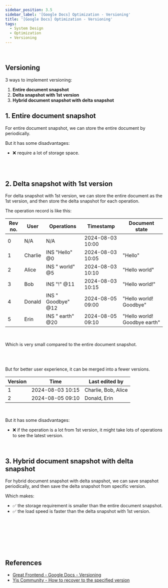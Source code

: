 ```yaml
---
sidebar_position: 3.5
sidebar_label: '[Google Docs] Optimization - Versioning'
title: '[Google Docs] Optimization - Versioning'
tags:
  - System Design
  - Optimization
  - Versioning
---
```


<br />

## Versioning

3 ways to implement versioning:
1. **Entire document snapshot**
2. **Delta snapshot with 1st version**
3. **Hybrid document snapshot with delta snapshot**

## 1. Entire document snapshot

For entire document snapshot, we can store the entire document by periodically.

But it has some disadvantages:
- ❌ require a lot of storage space.

<br />


<br />

## 2. Delta snapshot with 1st version

For delta snapshot with 1st version, we can store the entire document as the 1st version, and then store the delta snapshot for each operation.

The operation record is like this:

| Rev no. | User | Operations | Timestamp | Document state |
|---------|---------|----------------------|---------------------|---------------------------------|
| 0 | N/A | N/A | 2024-08-03 10:00 | |
| 1 | Charlie | INS "Hello" @0 | 2024-08-03 10:05 | "Hello" |
| 2 | Alice | INS " world" @5 | 2024-08-03 10:10 | "Hello world" |
| 3 | Bob | INS "!" @11 | 2024-08-03 10:15 | "Hello world!" |
| 4 | Donald | INS " Goodbye" @12 | 2024-08-05 09:00 | "Hello world! Goodbye" |
| 5 | Erin | INS " earth" @20 | 2024-08-05 09:10 | "Hello world! Goodbye earth" |

<br />

Which is very small compared to the entire document snapshot.

<br /><br />

But for better user experience, it can be merged into a fewer versions.

| Version | Time | Last edited by |
|---------|---------------------|------------------------|
| 1 | 2024-08-03 10:15 | Charlie, Bob, Alice |
| 2 | 2024-08-05 09:10 | Donald, Erin |

<br />

But it has some disadvantages:
- ❌ if the operation is a lot from 1st version, it might take lots of operations to see the latest version.

<br />

## 3. Hybrid document snapshot with delta snapshot

For hybrid document snapshot with delta snapshot, we can save snapshot periodically, and then save the delta snapshot from specific version.

Which makes:
- ✅ the storage requirement is smaller than the entire document snapshot.
- ✅ the load speed is faster than the delta snapshot with 1st version.

<br />


<br /><br /><br /><br />

## References

- [Great Frontend - Google Docs - Versioning](https://www.greatfrontend.com/questions/system-design/collaborative-editor-google-docs#history-and-versioning)
- [Yjs Community - How to recover to the specified version](https://discuss.yjs.dev/t/how-to-recover-to-the-specified-version/2301)


<br /><br />